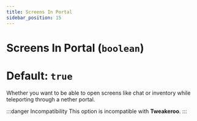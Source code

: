 ```yaml
---
title: Screens In Portal
sidebar_position: 15
---
```

# Screens In Portal (`boolean`)
# Default: `true`
Whether you want to be able to open screens like chat or inventory while teleporting through a nether portal.

:::danger Incompatibility
This option is incompatible with **Tweakeroo**.
:::
